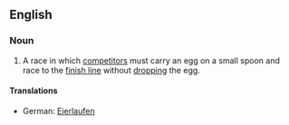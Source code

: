 ==English==
{{wikipedia}}
===Noun===
{{en-noun|sg=[[egg]] and [[spoon]] [[race]]}}

# {{mostly|UK|games}} A race in which [[competitors]] must carry an egg on a small spoon and race to the [[finish line]] without [[drop]]ping the egg.

====Translations====
{{trans-top|race in which competitors must carry an egg on a small spoon}}
*German: [[Eierlaufen]] {{n}}
{{trans-mid}}
{{trans-bottom}}